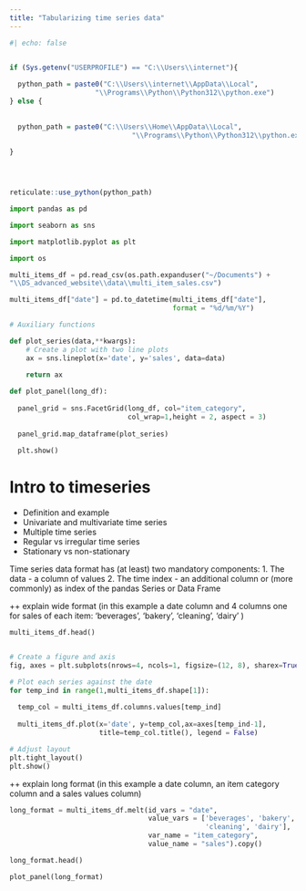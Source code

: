 ```yaml
---
title: "Tabularizing time series data"
---
```


```r
#| echo: false


if (Sys.getenv("USERPROFILE") == "C:\\Users\\internet"){
  
  python_path = paste0("C:\\Users\\internet\\AppData\\Local",
                     "\\Programs\\Python\\Python312\\python.exe")
} else {
  
  
  python_path = paste0("C:\\Users\\Home\\AppData\\Local",
                              "\\Programs\\Python\\Python312\\python.exe")
  
}




reticulate::use_python(python_path)

```

```python

import pandas as pd

import seaborn as sns

import matplotlib.pyplot as plt

import os 

```

```python

multi_items_df = pd.read_csv(os.path.expanduser("~/Documents") + 
"\\DS_advanced_website\\data\\multi_item_sales.csv")

multi_items_df["date"] = pd.to_datetime(multi_items_df["date"],
                                        format = "%d/%m/%Y")

```

```python

# Auxiliary functions

def plot_series(data,**kwargs):
    # Create a plot with two line plots
    ax = sns.lineplot(x='date', y='sales', data=data)
    
    return ax

def plot_panel(long_df):
  
  panel_grid = sns.FacetGrid(long_df, col="item_category",
                             col_wrap=1,height = 2, aspect = 3)
                             
  panel_grid.map_dataframe(plot_series)
  
  plt.show()

```

# Intro to timeseries

-   Definition and example
-   Univariate and multivariate time series
-   Multiple time series
-   Regular vs irregular time series
-   Stationary vs non-stationary

Time series data format has (at least) two mandatory components: 1. The data - a column of values 2. The time index - an additional column or (more commonly) as index of the pandas Series or Data Frame

++ explain wide format (in this example a date column and 4 columns one for sales of each item: 'beverages', 'bakery', 'cleaning', 'dairy' )

```python

multi_items_df.head()


# Create a figure and axis
fig, axes = plt.subplots(nrows=4, ncols=1, figsize=(12, 8), sharex=True)

# Plot each series against the date
for temp_ind in range(1,multi_items_df.shape[1]):
  
  temp_col = multi_items_df.columns.values[temp_ind]
  
  multi_items_df.plot(x='date', y=temp_col,ax=axes[temp_ind-1],
                      title=temp_col.title(), legend = False)

# Adjust layout
plt.tight_layout()
plt.show()

```

++ explain long format (in this example a date column, an item category column and a sales values column)

```python

long_format = multi_items_df.melt(id_vars = "date",
                                  value_vars = ['beverages', 'bakery',
                                                'cleaning', 'dairy'],
                                  var_name = "item_category",
                                  value_name = "sales").copy()

long_format.head()


```

```python

plot_panel(long_format)



```
